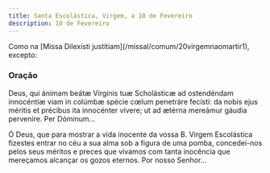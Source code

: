 ```yaml
---
title: Santa Escolástica, Virgem, a 10 de Fevereiro
description: 10 de Fevereiro
---
```


<aside>
  Como na [Missa Dilexísti justitiam](/missal/comum/20virgemnaomartir1),
  excepto:
</aside>

### Oração

<div class="side-by-side not-content">

Deus, qui ánimam beátæ Vírginis tuæ Scholásticæ ad ostendéndam innocéntiæ viam in colúmbæ spécie cœlum penetráre fecísti: da nobis ejus méritis et précibus ita innocénter vívere; ut ad ætérna mereámur gáudia perveníre. Per Dóminum...

Ó Deus, que para mostrar a vida inocente da vossa B. Virgem Escolástica fizestes entrar no céu a sua alma sob a figura de uma pomba, concedei-nos pelos seus méritos e preces que vivamos com tanta inocência que mereçamos alcançar os gozos eternos. Por nosso Senhor...

</div>
